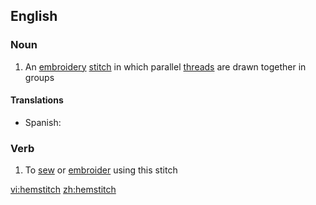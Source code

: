 ==English==

===Noun===
{{en-noun|es}}

# An [[embroidery]] [[stitch]] in which parallel [[thread]]s are drawn together in groups

====Translations====
{{trans-top|an embroidery stitch}}
*Spanish: {{t-|es|vainica|f}}
{{trans-mid}}
{{trans-bottom}}

===Verb===
{{en-verb|hemstitch|es}}

# To [[sew]] or [[embroider]] using this stitch

[[vi:hemstitch]]
[[zh:hemstitch]]